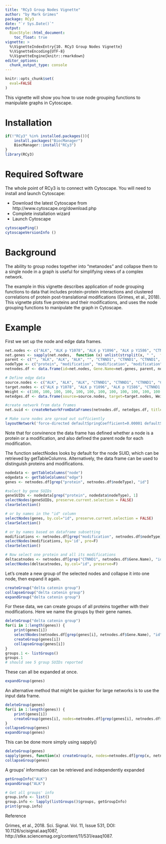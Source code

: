```yaml
---
title: "RCy3 Group Nodes Vignette"
author: "by Mark Grimes"
package: RCy3
date: "`r Sys.Date()`"
output: 
  BiocStyle::html_document:
    toc_float: true
vignette: >
  %\VignetteIndexEntry{10. RCy3 Group Nodes Vignette}
  %\VignetteEncoding{UTF-8}
  %\VignetteEngine{knitr::rmarkdown}
editor_options: 
  chunk_output_type: console
---
```

```r
knitr::opts_chunk$set(
  eval=FALSE
)
```

This vignette will show you how to use node grouping functions to manipulate graphs in Cytoscape.

# Installation
```r
if(!"RCy3" %in% installed.packages()){
    install.packages("BiocManager")
    BiocManager::install("RCy3")
}
library(RCy3)

```

# Required Software
The whole point of RCy3 is to connect with Cytoscape. You will need to install and launch Cytoscape: 

* Download the latest Cytoscape from http://www.cytoscape.org/download.php 
* Complete installation wizard
* Launch Cytoscape 

```r
cytoscapePing()
cytoscapeVersionInfo ()
```

# Background

The ability to group nodes together into "metanodes" and collapse them to a single node in a graph is useful for simplifying views of a complex network. 

The example in this vignette describes application of node grouping functions to data that includes protein-protein interactions and clustered correlations of protein post-translational modifications (Grimes, et al., 2018). This vignette plots five proteins and their modifications, and uses the node grouping functions to manipulate the graph in Cytoscape. 

# Example

First we set up the node and edge data frames. 

```r
net.nodes <- c("ALK", "ALK p Y1078", "ALK p Y1096", "ALK p Y1586", "CTNND1", "CTNND1 p Y193", "CTNND1 p Y217", "CTNND1 p Y228", "CTNND1 p Y241", "CTNND1 p Y248", "CTNND1 p Y302", "CTNND1 p Y904", "CTTN", "CTTN ack K107", "CTTN ack K124", "CTTN ack K147", "CTTN ack K161", "CTTN ack K235", "CTTN ack K390", "CTTN ack K87", "CTTN p S113", "CTTN p S224", "CTTN p Y104", "CTTN p Y154", "CTTN p Y162", "CTTN p Y228", "CTTN p Y334", "CTTN p Y421", "IRS1", "IRS1 p Y632", "IRS1 p Y941", "IRS1 p Y989", "NPM1", "NPM1 ack K154", "NPM1 ack K223", "NPM1 p S214", "NPM1 p S218")
net.genes <- sapply(net.nodes,  function (x) unlist(strsplit(x, " ",  fixed=TRUE))[1])
parent <- c("", "ALK", "ALK", "ALK", "", "CTNND1", "CTNND1", "CTNND1", "CTNND1", "CTNND1", "CTNND1", "CTNND1", "", "CTTN", "CTTN", "CTTN", "CTTN", "CTTN", "CTTN", "CTTN", "CTTN", "CTTN", "CTTN", "CTTN", "CTTN", "CTTN", "CTTN", "CTTN", "", "IRS1", "IRS1", "IRS1", "", "NPM1", "NPM1", "NPM1", "NPM1")
nodeType <- c("protein", "modification", "modification", "modification", "protein", "modification", "modification", "modification", "modification", "modification", "modification", "modification", "protein", "modification", "modification", "modification", "modification", "modification", "modification", "modification", "modification", "modification", "modification", "modification", "modification", "modification", "modification", "modification", "protein", "modification", "modification", "modification", "protein", "modification", "modification", "modification", "modification")
netnodes.df <- data.frame(id=net.nodes, Gene.Name=net.genes, parent, nodeType, stringsAsFactors = FALSE)

# Define edge data
source.nodes <- c("ALK", "ALK", "ALK", "CTNND1", "CTNND1", "CTNND1", "CTNND1", "CTNND1", "CTNND1", "CTNND1", "CTTN", "CTTN", "CTTN", "CTTN", "CTTN", "CTTN", "CTTN", "CTTN", "CTTN", "CTTN", "CTTN", "CTTN", "CTTN", "CTTN", "CTTN", "IRS1", "IRS1", "IRS1", "NPM1", "NPM1", "NPM1", "NPM1", "ALK p Y1096", "CTNND1 p Y193", "CTNND1 p Y193", "CTNND1 p Y228", "CTNND1 p Y904", "CTNND1 p Y217", "CTNND1 p Y241", "CTNND1 p Y248", "ALK p Y1078", "ALK p Y1096", "ALK p Y1586", "IRS1 p Y941", "CTTN ack K147", "CTTN ack K107", "CTTN ack K235", "CTTN ack K87", "CTTN ack K147", "CTTN ack K124", "CTTN ack K147", "CTTN ack K235", "CTTN ack K161", "CTTN ack K390", "NPM1 ack K223", "NPM1 ack K154", "NPM1 ack K223", "ALK", "CTNND1", "CTNND1", "CTTN", "IRS1")
target.nodes <- c("ALK p Y1078", "ALK p Y1096", "ALK p Y1586", "CTNND1 p Y193", "CTNND1 p Y217", "CTNND1 p Y228", "CTNND1 p Y241", "CTNND1 p Y248", "CTNND1 p Y302", "CTNND1 p Y904", "CTTN ack K107", "CTTN ack K124", "CTTN ack K147", "CTTN ack K161", "CTTN ack K235", "CTTN ack K390", "CTTN ack K87", "CTTN p S113", "CTTN p S224", "CTTN p Y104", "CTTN p Y154", "CTTN p Y162", "CTTN p Y228", "CTTN p Y334", "CTTN p Y421", "IRS1 p Y632", "IRS1 p Y941", "IRS1 p Y989", "NPM1 ack K154", "NPM1 ack K223", "NPM1 p S214", "NPM1 p S218", "ALK p Y1586", "CTNND1 p Y228", "CTNND1 p Y302", "CTNND1 p Y302", "CTTN p Y154", "CTTN p Y162", "CTTN p Y162", "CTTN p Y334", "IRS1 p Y632", "IRS1 p Y989", "IRS1 p Y989", "IRS1 p Y989", "CTTN p S113", "CTTN p S224", "CTTN p S224", "CTTN p S224", "CTTN p Y104", "CTTN p Y228", "CTTN p Y228", "CTTN p Y228", "CTTN p Y421", "CTTN p Y421", "NPM1 p S214", "NPM1 p S218", "NPM1 p S218", "IRS1", "CTTN", "IRS1", "NPM1", "NPM1")
Weight <- c(100, 100, 100, 100, 100, 100, 100, 100, 100, 100, 100, 100, 100, 100, 100, 100, 100, 100, 100, 100, 100, 100, 100, 100, 100, 100, 100, 100, 100, 100, 100, 100, 0.8060606, 0.7575758, 0.7454545, 0.9393939, 0.8949096, 0.7329699, 0.7553845, 0.7866191, 0.775, 0.6969697, 0.7818182, 0.8424242, -0.7714286, -0.8385965, -0.5017544, -0.7473684, -0.5252838, -0.9428571, -0.8285714, -0.6713287, -0.5508772, -0.9428571, -0.8857143, -0.6310881, -0.8285714, 0.6123365, 2.115272, 0.002461723, 0.3354451, 0.5661711)
netedges.df <- data.frame(source=source.nodes, target=target.nodes, Weight, stringsAsFactors = FALSE)

#create network from data frames
net.suid <- createNetworkFromDataFrames(netnodes.df, netedges.df, title=paste(paste("Group Nodes Test"), 1+length(getNetworkList())), collection = "RCy3 Vignettes")

# Make sure nodes are spread out sufficiently
layoutNetwork('force-directed defaultSpringCoefficient=0.00001 defaultSpringLength=50 defaultNodeMass=5')
```

Note that for convinence the data frame has defined whether a node is a protein or a modification, and also defined the parent node for each modification. 

The function selectNodes looks by default for the node SUID, which can be retrieved by getTableColumns. Alternatively, the data frame can be used to distinguish proteins and modifications. 

```r
nodedata <- getTableColumns("node")
edgedata <- getTableColumns("edge")
genes <- netnodes.df[grep("protein", netnodes.df$nodeType), "id"]

#select by gene SUIDs
geneSUIDs <- nodedata[grep("protein", nodedata$nodeType), 1]
selectNodes(geneSUIDs, preserve.current.selection = FALSE)
clearSelection()

# or by names in the "id" column
selectNodes(genes, by.col="id", preserve.current.selection = FALSE)
clearSelection()

# or by names based on dataframe subsetting
modifications <- netnodes.df[grep("modification", netnodes.df$nodeType), "id"]
selectNodes(modifications, by='id', pre=F)
clearSelection()

# Now select one protein and all its modifications
deltacatnodes <- netnodes.df[grep("CTNND1", netnodes.df$Gene.Name), "id"]
selectNodes(deltacatnodes, by.col="id", preserve=F)

```

Let's create a new group of the selected nodes and collapse it into one node, then expand it again.

```r
createGroup("delta catenin group")
collapseGroup("delta catenin group")
expandGroup("delta catenin group")

```

For these data, we can create groups of all proteins together with their modifications. Here we name the groups by their gene names.
```r
deleteGroup("delta catenin group")
for(i in 1:length(genes)) {
    print(genes[i])
    selectNodes(netnodes.df[grep(genes[i], netnodes.df$Gene.Name), "id"], by.col="id", preserve=F)
    createGroup(genes[i])
    collapseGroup(genes[i])
}
groups.1 <- listGroups()
groups.1
# should see 5 group SUIDs reported
```

These can all be expanded at once.
```r
expandGroup(genes)
```

An alternative method that might be quicker for large networks is to use the input data frame.
```r
deleteGroup(genes)
for(i in 1:length(genes)) {
    print(genes[i])
    createGroup(genes[i], nodes=netnodes.df[grep(genes[i], netnodes.df$Gene.Name), "id"], nodes.by.col = "id")
}
collapseGroup(genes)
expandGroup(genes)
```

This can be done more simply using sapply()
```r
deleteGroup(genes)
sapply(genes, function(x) createGroup(x, nodes=netnodes.df[grep(x, netnodes.df$Gene.Name), "id"], nodes.by.col = "id"))
collapseGroup(genes)
```

A groups' information can be retrieved and independently expanded
```r
getGroupInfo("ALK")
expandGroup("ALK")

# Get all groups' info
group.info <- list()
group.info <- lapply(listGroups()$groups, getGroupInfo)
print(group.info)
```


Reference

Grimes, et al., 2018. Sci. Signal. Vol. 11, Issue 531, DOI: 10.1126/scisignal.aaq1087, http://stke.sciencemag.org/content/11/531/eaaq1087.